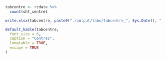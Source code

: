 ```r

tabcentre <- rsdata %>%
  count(shf_centre)

write.xlsx(tabcentre, paste0("./output/tabs/tabcentre_", Sys.Date(), ".xlsx"), rowNames = FALSE)

default_kable(tabcentre,
  font_size = 6,
  caption = "Centres",
  longtable = TRUE,
  escape = TRUE
)
```
